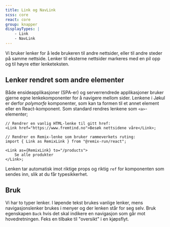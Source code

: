 ```yaml
---
title: Link og NavLink
scss: core
react: core
group: knapper
displayTypes: |
    - Link
    - NavLink
---
```



<Ingress>
    Vi bruker lenker for å lede brukeren til andre nettsider, eller til andre steder på samme nettside. Lenker til
    eksterne nettsider markeres med en pil opp og til høyre etter lenketeksten.
</Ingress>

<ComponentExample component={LinkExample} title="Link" knobs={linkExampleKnobs} codeExample={linkExampleCode} />

<ComponentExample
    component={NavLinkExample}
    title="NavLink"
    knobs={navLinkExampleKnobs}
    codeExample={navLinkExampleCode}
/>

## Lenker rendret som andre elementer

Både ensideapplikasjoner (SPA-er) og serverrendrede applikasjoner bruker gjerne egne lenkekomponenter for å navigere mellom sider. Lenkene i Jøkul er derfor _polymorfe_ komponenter, som kan ta formen til et annet element eller en React-komponent. Som standard rendres lenkene som `<a>`-elementer;

```tsx
// Rendrer en vanlig HTML-lenke til gitt href:
<Link href="https://www.fremtind.no">Besøk nettsidene våre</Link>;

// Rendrer en Remix-lenke som bruker rammeverkets ruting:
import { Link as RemixLink } from "@remix-run/react";

<Link as={RemixLink} to="/products">
    Se alle produkter
</Link>;
```

Lenken tar automatisk imot riktige props og riktig `ref` for komponenten som sendes inn, slik at du får typesikkerhet.

## Bruk

Vi har to typer lenker. I løpende tekst brukes vanlige lenker, mens navigasjons&shy;lenker brukes i menyer og der lenken står for seg selv. Bruk egenskapen `Back` hvis det skal indikere en navigasjon som går mot hovedretningen. Feks en tilbake til "oversikt" i en kjøpsflyt.

<Grid>
    <DoDontExample
        image="/assets/documentation/link/link-tekst.svg"
        type="do"
        description="Bruk vanlige lenker i løpende tekst, og marker eksterne lenker."
    />
    <DoDontExample
        image="/assets/documentation/link/navlink-tekst-feil.svg"
        type="dont"
        description="Ikke bruk navigasjonslenker i løpende tekst, heller ikke for eksterne lenker."
    />
</Grid>
<Grid>
    <DoDontExample
        image="/assets/documentation/link/navlink-meny.svg"
        type="do"
        description="Bruk navigasjonslenker når du skal lage en meny."
    />
    <DoDontExample
        image="/assets/documentation/link/navlink-alene.svg"
        type="do"
        description="Bruk en navigasjonslenke hvis lenken skal stå for seg selv."
    />
</Grid>
